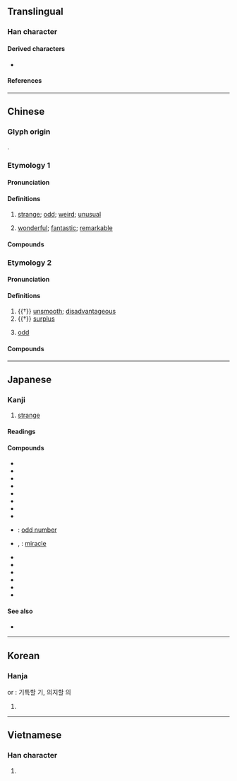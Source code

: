 {{also|竒}}
{{character info/new}}
==Translingual==
{{stroke order|strokes=8}}

===Han character===
{{Han char|rn=37|rad=大|as=05|sn=8|four=40621|canj=KMNR|ids=⿱大可}}

====Derived characters====
* {{l|mul|[[倚]], [[𠭑]], [[𠵇]], [[埼]], [[婍]], [[𭓊]], [[㞆]], [[崎]], [[徛]], [[㥓]], [[掎]], [[渏]], [[猗]], [[陭]], [[旑]], [[旖]], [[䐀]], [[椅]], [[㱦]], [[𪸴]], [[犄]], [[琦]], [[𨓾]], [[畸]], [[𥇚]], [[𥏜]], [[碕]], [[䄎]], [[𥟏]], [[𥺿]], [[綺]]([[绮]]), [[𦖊]], [[䗁]], [[裿]], [[觭]], [[䛴]], [[䝝]], [[𬥛]], [[𧼘]], [[踦]], [[躸]], [[輢]]([[𫐎]]), [[錡]]([[锜]]), [[𠔵]], [[㚡]], [[䩭]], [[䭲]], [[騎]]([[骑]]), [[𩩛]], [[𩳣]], [[𩸞]], [[齮]]([[𬺈]]), [[剞]], [[𨜅]], [[攲]], [[敧]], [[欹]], [[㿲]], [[䫑]], [[鵸]], [[𠖏]], [[寄]], [[㟢]], [[䓫]], [[𩃤]], [[㢊]], [[㾨]], [[𨵤]]([[𬮮]])}}

====References====
{{Han ref|kx=0250.310|dkj=05892|dj=0510.290|hdz=10533.040|uh=5947}}

----

==Chinese==
{{zh-forms|alt=竒}}

===Glyph origin===
{{Han etym}}
{{Han compound|大|可|ls=psc|t1=big; great|c1=s|c2=p}}.

===Etymology 1===

====Pronunciation====
{{zh-pron
|m=qí
|m-s=
|c=kei4
|c-t=
|g=
|h=pfs=khì;gd=ki2
|j=
|mb=gǐ
|md=gì
|md_note=literary
|mn=kî
|mn_note=literary
|mn-t=
|w=3jji
|x=
|mc=1
|oc=2,2
|cat=a
}}

====Definitions====
{{zh-hanzi}}

# [[strange]]; [[odd]]; [[weird]]; [[unusual]]
#: {{zh-x|奇怪|strange}}
#: {{zh-x|奇特|peculiar}}
# [[wonderful]]; [[fantastic]]; [[remarkable]]
#: {{zh-x|奇跡|tr='''qí'''jì <small>(M)</small>; '''qí'''jī <small>(T)</small>|miracle}}
#: {{zh-x|奇妙|fantastic}}

====Compounds====
{{zh-der|奇昂|奇拔|奇兵|奇才|奇策|奇恥大辱|奇峰|奇功|奇怪|奇觀|奇瑰|奇詭|奇花異草|奇幻|奇貨可居|奇禍|奇計|奇跡|奇景|奇絕|奇崛|奇峻|奇麗|奇妙|奇謀|奇葩|奇癖|奇僻|奇巧|奇趣|奇缺|奇事|奇談|奇談怪論|奇特|奇偉|奇文共賞|奇聞|奇襲|奇效|奇形怪狀|奇秀|奇勛|奇異|奇遇|奇珍異宝|奇裝異服|奇瑞|奇異果|奇志|奇技|巧發奇中|奇風異俗|奇說|奇峰怪石|奇山異水|奇俊|奇珍異物|奇男子|奇文|奇蹟|愈出愈奇|居奇|奇才異能|奇葩異卉|屈奇|奇節瑰行|恢奇|奇案|好奇|出奇制勝|天緣奇遇|奇奇怪怪|奇緣|奇蒿|何足為奇|奇謀異策|奇珍|奇文瑰句|囤積居奇|不稀奇|六出奇計|奇擎|奇異墨水|傳奇故事|平淡無奇|平平無奇|千奇百怪|希奇|忠言奇謀|不足為奇|弔詭矜奇|奇龐福艾|出奇|奇病|奇珍異寶|傳奇|好奇心|奇境|奇懷|奇駭|奇招|九命奇冤|不以為奇|奇人異士|奇驗|奇門遁甲|奇貨|奇譎|奇觚|奇花異果|奇花異卉|奇舞|奇童|奇技淫巧|奇幻迷離|奇字|奇奧|奇大無比|奇冤極枉|奇人|夭矯離奇|天奇地怪|大奇|希奇古怪|屯積居奇|四大奇書|七步奇才|奇蹤異跡|奇門|嘖嘖稱奇|奇蹟劇|今古奇觀|奇想|奇經八脈|奇樹|拔奇|新奇|瑰奇|海外奇談|材智高奇|搜奇選妙|獵奇|拍案驚奇|異草奇花|爭妍鬥奇|拍案稱奇|無奇不有|爭奇鬥妍|突發奇想|異寶奇珍|稱奇道異|稀奇古怪|稀奇|異卉奇花|神奇荒怪|爭奇鬥豔|異士奇人|矯激奇詭|矜奇立異|懷奇|爭奇鬥異|珍奇|異木奇花|甄奇錄異|歸奇顧怪|炫異爭奇|稱奇道妙|清奇|曲折離奇|搜奇抉怪|權奇|碌碌無奇|曠世奇才|稱奇道絕|標奇立異|搜奇訪古|神奇|探異玩奇|探奇訪勝|探奇窮異|精奇里江|納奇錄異|米奇鼠|節行瑰奇|離奇|魁梧奇偉|驚奇駭異|驚奇|詐謀奇計|詭怪奇譎|說也奇怪|離奇曲折|蔚為奇觀|鄉野傳奇|蒙太奇|鬥巧爭奇|賞奇析疑|米奇老鼠|精奇古怪|蘊奇待價}}

===Etymology 2===

====Pronunciation====
{{zh-pron
|m=jī
|c=gei1
|md=kiă/kiĕ/ngiă
|md_note=kiă - vernacular; kiĕ/ngiă - literary
|mn=ml:ki/qz:kha/tw,xm,zz:khia
|mn_note=ki - literary; kha/khia - vernacular
|w=1ji
|dial=n
|mc=2
|oc=1,1
|cat=a
}}

====Definitions====
{{zh-hanzi}}

# {{†}} [[unsmooth]]; [[disadvantageous]]
# {{†}} [[surplus]]
# {{lb|zh|mathematics}} [[odd]]
#: {{zh-x|奇數|tr='''jī'''shù|odd number}}

====Compounds====
{{zh-der|奇零|奇偶|奇偶性|奇數|奇日|奇蹄目|奇贏|奇羨|數奇命蹇|有奇|操奇計贏|數奇}}

----

==Japanese==

===Kanji===
{{ja-kanji|grade=c|rs=大05}}

# [[strange]]

====Readings====
{{ja-readings
|goon=き, ぎ
|kanon=き
|kun=く-し, めずら-し.い<めづら-し.い, あや-し.い
}}

====Compounds====
{{der-top|Compounds}}
* {{ja-r|奇異|き.い}}
* {{ja-r|奇怪|きかい}}
* {{ja-r|奇遇|きぐう}}
* {{ja-r|奇骨|きこつ}}
* {{ja-r|奇才|きさい}}
* {{ja-r|奇襲|きしゅう}}
* {{ja-r|奇術|きじゅつ}}
* {{ja-r|奇人|きじん}}
* {{ja-r|奇数|きすう}}: [[odd number]]
* {{ja-r|奇跡|きせき}}, {{ja-r|奇蹟|きせき}}: [[miracle]]
* {{ja-r|奇特|きとく}}
* {{ja-r|奇抜|きばつ}}
* {{ja-r|奇癖|きへき}}
* {{ja-r|奇妙|きみょう}}
* {{ja-r|奇形|きけい}}
* {{ja-r|奇談|きだん}}
{{der-bottom}}

====See also====
* {{ja-r|奇し|くすし}}

----

==Korean==

===Hanja===
{{ko-hanja|hangeul=기|rv=gi|mr=ki}} or {{ko-hanja|hangeul=의|rv=[[Yi]]|mr=Yi}} : 기특할 기, 의지할 의

# {{defn|lang=ko|sort=大05}}

----

==Vietnamese==

===Han character===
{{vi-hantu|[[kỳ]], [[cả]], [[cơ]], [[kì]]|rs=大05}}

# {{defn|lang=vi|sort=大05}}